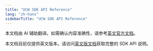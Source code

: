 ```yaml
---
title: "UCW SDK API Reference"
lang: "zh-hans"
sidebarTitle: "UCW SDK API Reference"
---
```

<Note>本文档由 AI 辅助翻译。如需确认内容准确性，请参考[英文官方文档](https://www.cobo.com/developers/v2/guides/overview/introduction)。</Note>

本文档目前仅提供英文版本。请访问[英文版文档](https://www.cobo.com/developers/v2/developer-tools/ucw-sdk/initialize-secrets)获取完整的 SDK API 说明。